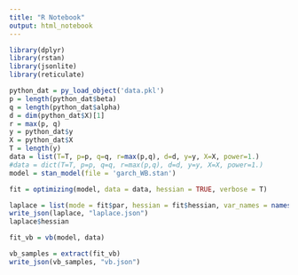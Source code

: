 ```yaml
---
title: "R Notebook"
output: html_notebook
---
```



```r
library(dplyr)
library(rstan)
library(jsonlite)
library(reticulate)

```


```r
python_dat = py_load_object('data.pkl')
p = length(python_dat$beta)
q = length(python_dat$alpha)
d = dim(python_dat$X)[1]
r = max(p, q) 
y = python_dat$y
X = python_dat$X
T = length(y)
data = list(T=T, p=p, q=q, r=max(p,q), d=d, y=y, X=X, power=1.)
#data = dict(T=T, p=p, q=q, r=max(p,q), d=d, y=y, X=X, power=1.)
model = stan_model(file = 'garch_WB.stan')
```



```r
fit = optimizing(model, data = data, hessian = TRUE, verbose = T)
```
```r
laplace = list(mode = fit$par, hessian = fit$hessian, var_names = names(fit$par))
write_json(laplace, "laplace.json")
laplace$hessian
```
```r
fit_vb = vb(model, data)
```

```r
vb_samples = extract(fit_vb)
write_json(vb_samples, "vb.json")
```


